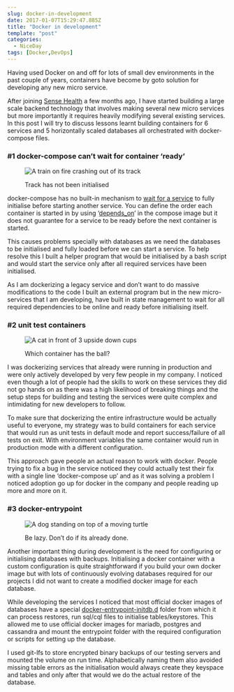 ```yaml
---
slug: docker-in-development
date: 2017-01-07T15:29:47.885Z
title: "Docker in development"
template: "post"
categories:
  - NiceDay
tags: [Docker,DevOps]
---
```


Having used Docker on and off for lots of small dev environments in the past couple of years, containers have become by goto solution for developing any new micro service.

After joining [Sense Health](http://www.sense-health.com/) a few months ago, I have started building a large scale backend technology that involves making several new micro services but more importantly it requires heavily modifying several existing services. In this post I will try to discuss lessons learnt building containers for 6 services and 5 horizontally scaled databases all orchestrated with docker-compose files.

### #1 docker-compose can’t wait for container ‘ready’

<figure>

![A train on fire crashing out of its track](./docker-in-development-0.png)

<figcaption>Track has not been initialised</figcaption>

</figure>

docker-compose has no built-in mechanism to [wait for a service](https://docs.docker.com/compose/startup-order/) to fully initialise before starting another service. You can define the order each container is started in by using ‘[depends_on](https://docs.docker.com/compose/compose-file/#dependson)’ in the compose image but it does not guarantee for a service to be ready before the next container is started.

This causes problems specially with databases as we need the databases to be initialised and fully loaded before we can start a service. To help resolve this I built a helper program that would be initialised by a bash script and would start the service only after all required services have been initialised.

As I am dockerizing a legacy service and don’t want to do massive modifications to the code I built an external program but in the new micro-services that I am developing, have built in state management to wait for all required dependencies to be online and ready before initialising itself.

### #2 unit test containers

<figure>

![A cat in front of 3 upside down cups](./docker-in-development-1.jpeg)

<figcaption>Which container has the ball?</figcaption>

</figure>

I was dockerizing services that already were running in production and were only actively developed by very few people in my company. I noticed even though a lot of people had the skills to work on these services they did not go hands on as there was a high likelihood of breaking things and the setup steps for building and testing the services were quite complex and intimidating for new developers to follow.

To make sure that dockerizing the entire infrastructure would be actually useful to everyone, my strategy was to build containers for each service that would run as unit tests in default mode and report success/failure of all tests on exit. With environment variables the same container would run in production mode with a different configuration.

This approach gave people an actual reason to work with docker. People trying to fix a bug in the service noticed they could actually test their fix with a single line ‘docker-compose up’ and as it was solving a problem I noticed adoption go up for docker in the company and people reading up more and more on it.

### #3 docker-entrypoint

<figure>

![A dog standing on top of a moving turtle](./docker-in-development-2.jpeg)

<figcaption>Be lazy. Don’t do if its already done.</figcaption>

</figure>

Another important thing during development is the need for configuring or initialising databases with backups. Initialising a docker container with a custom configuration is quite straightforward if you build your own docker image but with lots of continuously evolving databases required for our projects I did not want to create a modified docker image for each database.

While developing the services I noticed that most official docker images of databases have a special [docker-entrypoint-initdb.d](https://github.com/docker-library/mariadb/blob/c31e557088187e8ac7a7d4b13e7bd0c052386f94/10.1/docker-entrypoint.sh#L151) folder from which it can process restores, run sql/cql files to initialise tables/keystores. This allowed me to use official docker images for mariadb, postgres and cassandra and mount the entrypoint folder with the required configuration or scripts for setting up the database.

I used git-lfs to store encrypted binary backups of our testing servers and mounted the volume on run time. Alphabetically naming them also avoided missing table errors as the initialisation would always create they keyspace and tables and only after that would we do the actual restore of the database.
  